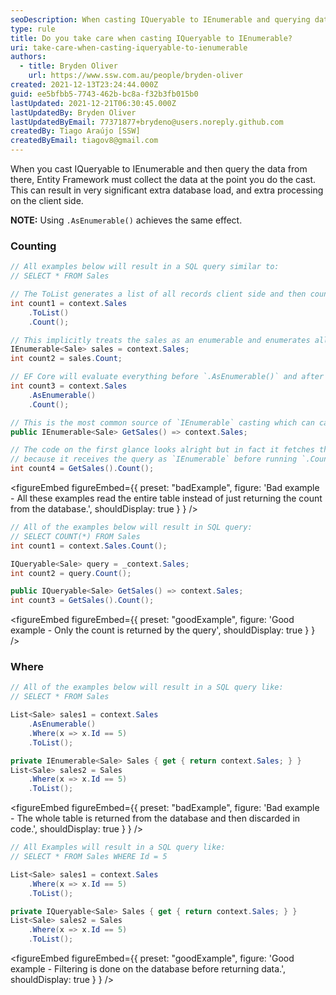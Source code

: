 ```yaml
---
seoDescription: When casting IQueryable to IEnumerable and querying data afterwards, Entity Framework must collect the data at that point, resulting in significant extra database load and processing on the client side. Use AsEnumerable() instead for more efficient queries.
type: rule
title: Do you take care when casting IQueryable to IEnumerable?
uri: take-care-when-casting-iqueryable-to-ienumerable
authors:
  - title: Bryden Oliver
    url: https://www.ssw.com.au/people/bryden-oliver
created: 2021-12-13T23:24:44.000Z
guid: ee5bfbb5-7743-462b-bc8a-f32b3fb015b0
lastUpdated: 2021-12-21T06:30:45.000Z
lastUpdatedBy: Bryden Oliver
lastUpdatedByEmail: 77371877+brydeno@users.noreply.github.com
createdBy: Tiago Araújo [SSW]
createdByEmail: tiagov8@gmail.com
---
```


When you cast IQueryable to IEnumerable and then query the data from there, Entity Framework must collect the data at the point you do the cast. This can result in very significant extra database load, and extra processing on the client side.

**NOTE:** Using `.AsEnumerable()` achieves the same effect.
### Counting

```cs
// All examples below will result in a SQL query similar to:
// SELECT * FROM Sales

// The ToList generates a list of all records client side and then counts them.
int count1 = context.Sales
    .ToList()
    .Count();

// This implicitly treats the sales as an enumerable and enumerates all the items to count them.
IEnumerable<Sale> sales = context.Sales;
int count2 = sales.Count;

// EF Core will evaluate everything before `.AsEnumerable()` and after that line, everything is in-memory.
int count3 = context.Sales
    .AsEnumerable()
    .Count();

// This is the most common source of `IEnumerable` casting which can cause significant performance issues.
public IEnumerable<Sale> GetSales() => context.Sales;

// The code on the first glance looks alright but in fact it fetches the entire table from SQL Server
// because it receives the query as `IEnumerable` before running `.Count()`.
int count4 = GetSales().Count();
```

<figureEmbed figureEmbed={{
  preset: "badExample",
  figure: 'Bad example - All these examples read the entire table instead of just returning the count from the database.',
  shouldDisplay: true
} } />


```cs
// All of the examples below will result in SQL query:
// SELECT COUNT(*) FROM Sales
int count1 = context.Sales.Count();

IQueryable<Sale> query = _context.Sales;
int count2 = query.Count();

public IQueryable<Sale> GetSales() => context.Sales;
int count3 = GetSales().Count();
```

<figureEmbed figureEmbed={{
  preset: "goodExample",
  figure: 'Good example - Only the count is returned by the query',
  shouldDisplay: true
} } />


### Where

```cs
// All of the examples below will result in a SQL query like:
// SELECT * FROM Sales

List<Sale> sales1 = context.Sales
    .AsEnumerable()
    .Where(x => x.Id == 5)
    .ToList();

private IEnumerable<Sale> Sales { get { return context.Sales; } }
List<Sale> sales2 = Sales
    .Where(x => x.Id == 5)
    .ToList();
```

<figureEmbed figureEmbed={{
  preset: "badExample",
  figure: 'Bad example - The whole table is returned from the database and then discarded in code.',
  shouldDisplay: true
} } />


```cs
// All Examples will result in a SQL query like:
// SELECT * FROM Sales WHERE Id = 5

List<Sale> sales1 = context.Sales
    .Where(x => x.Id == 5)
    .ToList();

private IQueryable<Sale> Sales { get { return context.Sales; } }
List<Sale> sales2 = Sales
    .Where(x => x.Id == 5)
    .ToList();
```

<figureEmbed figureEmbed={{
  preset: "goodExample",
  figure: 'Good example - Filtering is done on the database before returning data.',
  shouldDisplay: true
} } />
